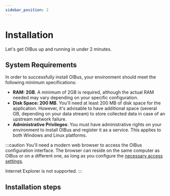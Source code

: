 ```yaml
---
sidebar_position: 2
---
```



# Installation
Let's get OIBus up and running in under 2 minutes.

## System Requirements
In order to successfully install OIBus, your environment should meet the following minimum specifications:
- **RAM: 2GB**. A minimum of 2GB is required, although the actual RAM needed may vary depending on your specific configuration.
- **Disk Space: 200 MB**. You'll need at least 200 MB of disk space for the application. However, it's advisable to have
additional space (several GB, depending on your data stream) to store collected data in case of an upstream network failure.
- **Administrative Privileges**: You must have administrative rights on your environment to install OIBus and register
it as a service. This applies to both Windows and Linux platforms.

:::caution
You'll need a modern web browser to access the OIBus configuration interface. The browser can reside on the same
computer as OIBus or on a different one, as long as you configure the
[necessary access settings](../engine/ip-filters.md).

Internet Explorer is not supported.
:::

## Installation steps
<Tabs>
    <TabItem value="windows" label="Windows" default>
        <WindowsSteps />
    </TabItem>
    <TabItem value="linux" label="Linux">
        <LinuxSteps />
    </TabItem>
    <TabItem value="macos" label="MacOS">
        <MacOSSteps />
    </TabItem>
</Tabs>

